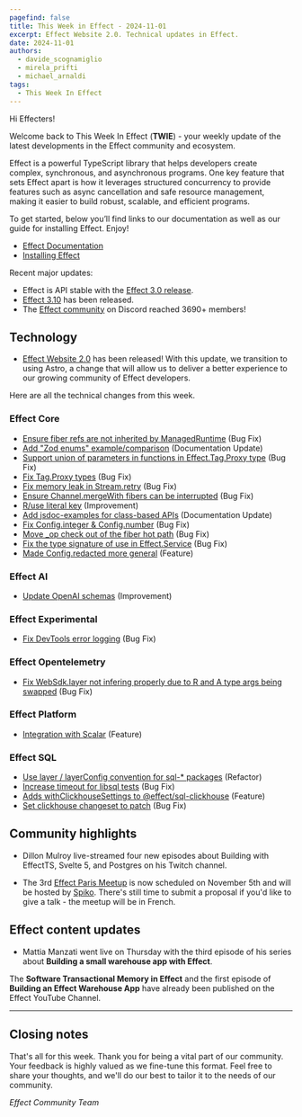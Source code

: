 ```yaml
---
pagefind: false
title: This Week in Effect - 2024-11-01
excerpt: Effect Website 2.0. Technical updates in Effect.
date: 2024-11-01
authors:
  - davide_scognamiglio
  - mirela_prifti
  - michael_arnaldi
tags:
  - This Week In Effect
---
```



Hi Effecters!

Welcome back to This Week In Effect (**TWIE**) - your weekly update of the latest developments in the Effect community and ecosystem.

Effect is a powerful TypeScript library that helps developers create complex, synchronous, and asynchronous programs. One key feature that sets Effect apart is how it leverages structured concurrency to provide features such as async cancellation and safe resource management, making it easier to build robust, scalable, and efficient programs.

To get started, below you’ll find links to our documentation as well as our guide for installing Effect. Enjoy!

- [Effect Documentation](/docs/getting-started/introduction/)
- [Installing Effect](/docs/getting-started/installation/)

Recent major updates:

- Effect is API stable with the [Effect 3.0 release](https://effect.website/blog/effect-3.0).
- [Effect 3.10](https://effect.website/blog/effect-3.10) has been released.
- The [Effect community](https://discord.gg/effect-ts) on Discord reached 3690+ members!

## Technology

- [Effect Website 2.0](https://effect.website/blog/releases/website-20) has been released! With this update, we transition to using Astro, a change that will allow us to deliver a better experience to our growing community of Effect developers.

  <Tweet id="1851337519058546730" />

Here are all the technical changes from this week.

### Effect Core

- [Ensure fiber refs are not inherited by ManagedRuntime](https://github.com/Effect-TS/effect/pull/3845) (Bug Fix)
- [Add "Zod enums" example/comparison](https://github.com/Effect-TS/effect/pull/3850) (Documentation Update)
- [Support union of parameters in functions in Effect.Tag.Proxy type](https://github.com/Effect-TS/effect/pull/3841) (Bug Fix)
- [Fix Tag.Proxy types](https://github.com/Effect-TS/effect/pull/3858) (Bug Fix)
- [Fix memory leak in Stream.retry](https://github.com/Effect-TS/effect/pull/3865) (Bug Fix)
- [Ensure Channel.mergeWith fibers can be interrupted](https://github.com/Effect-TS/effect/pull/3867) (Bug Fix)
- [R/use literal key](https://github.com/Effect-TS/effect/pull/3849) (Improvement)
- [Add jsdoc-examples for class-based APIs](https://github.com/Effect-TS/effect/pull/3869) (Documentation Update)
- [Fix Config.integer & Config.number](https://github.com/Effect-TS/effect/pull/3872) (Bug Fix)
- [Move \_op check out of the fiber hot path](https://github.com/Effect-TS/effect/pull/3868) (Bug Fix)
- [Fix the type signature of use in Effect.Service](https://github.com/Effect-TS/effect/pull/3862) (Bug Fix)
- [Made Config.redacted more general](https://github.com/Effect-TS/effect/pull/3873) (Feature)

### Effect AI

- [Update OpenAI schemas](https://github.com/Effect-TS/effect/pull/3854) (Improvement)

### Effect Experimental

- [Fix DevTools error logging](https://github.com/Effect-TS/effect/pull/3875) (Bug Fix)

### Effect Opentelemetry

- [Fix WebSdk.layer not infering properly due to R and A type args being swapped](https://github.com/Effect-TS/effect/pull/3874) (Bug Fix)

### Effect Platform

- [Integration with Scalar](https://github.com/Effect-TS/effect/pull/3856) (Feature)

### Effect SQL

- [Use layer / layerConfig convention for sql-\* packages](https://github.com/Effect-TS/effect/pull/3852) (Refactor)
- [Increase timeout for libsql tests](https://github.com/Effect-TS/effect/pull/3855) (Bug Fix)
- [Adds withClickhouseSettings to @effect/sql-clickhouse](https://github.com/Effect-TS/effect/pull/3859) (Feature)
- [Set clickhouse changeset to patch](https://github.com/Effect-TS/effect/pull/3876) (Bug Fix)

## Community highlights

- Dillon Mulroy live-streamed four new episodes about Building with EffectTS, Svelte 5, and Postgres on his Twitch channel.

  <TwitchPlayerNonInteractive video="2287475472" />

- The 3rd [Effect Paris Meetup](https://www.meetup.com/fr-FR/effect-paris/events/304021172/?eventorigin=group_upcoming_events) is now scheduled on November 5th and will be hosted by [Spiko](https://www.spiko.xyz/). There's still time to submit a proposal if you'd like to give a talk - the meetup will be in French.

  <Tweet id="1846142515583262767" />

## Effect content updates

- Mattia Manzati went live on Thursday with the third episode of his series about **Building a small warehouse app with Effect**.

  <Tweet id="1852282574439158150" />

The **Software Transactional Memory in Effect** and the first episode of **Building an Effect Warehouse App** have already been published on the Effect YouTube Channel.

<YouTube
  id="https://www.youtube.com/embed/CSyXP_VZnro?si=QR2GYQDCrY1QHDTC"
  title="Effect Development - Learning to Use STM"
/>

---

<YouTube
  id="https://www.youtube.com/embed/AuAvnJZDROk?si=DGRhSW1SZXufv7zV"
  title="Effect Development - Building an Effect Warehouse App #1"
/>

## Closing notes

That's all for this week. Thank you for being a vital part of our community. Your feedback is highly valued as we fine-tune this format. Feel free to share your thoughts, and we'll do our best to tailor it to the needs of our community.

_Effect Community Team_
